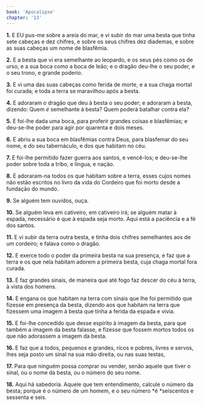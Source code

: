 ```yaml
---
book: 'Apocalipse'
chapter: '13'
---
```


**1.** E EU pus-me sobre a areia do mar, e vi subir do mar uma besta que tinha sete cabeças e dez chifres, e sobre os seus chifres dez diademas, e sobre as suas cabeças um nome de blasfêmia.

**2.** E a besta que vi era semelhante ao leopardo, e os seus pés como os de urso, e a sua boca como a boca de leão; e o dragão deu-lhe o seu poder, e o seu trono, e grande poderio.

**3.** E vi uma das suas cabeças como ferida de morte, e a sua chaga mortal foi curada; e toda a terra se maravilhou após a besta.

**4.** E adoraram o dragão que deu à besta o seu poder; e adoraram a besta, dizendo: Quem *é* semelhante à besta? Quem poderá batalhar contra ela?

**5.** E foi-lhe dada uma boca, para proferir grandes coisas e blasfêmias; e deu-se-lhe poder para agir por quarenta e dois meses.

**6.** E abriu a sua boca em blasfêmias contra Deus, para blasfemar do seu nome, e do seu tabernáculo, e dos que habitam no céu.

**7.** E foi-lhe permitido fazer guerra aos santos, e vencê-los; e deu-se-lhe poder sobre toda a tribo, e língua, e nação.

**8.** E adoraram-na todos os que habitam sobre a terra, esses cujos nomes não estão escritos no livro da vida do Cordeiro que foi morto desde a fundação do mundo.

**9.** Se alguém tem ouvidos, ouça.

**10.** Se alguém leva em cativeiro, em cativeiro irá; se alguém matar à espada, necessário é que à espada seja morto. Aqui está a paciência e a fé dos santos.

**11.** E vi subir da terra outra besta, e tinha dois chifres semelhantes aos de um cordeiro; e falava como o dragão.

**12.** E exerce todo o poder da primeira besta na sua presença, e faz que a terra e os que nela habitam adorem a primeira besta, cuja chaga mortal fora curada.

**13.** E faz grandes sinais, de maneira que até fogo faz descer do céu à terra, à vista dos homens.

**14.** E engana os que habitam na terra com sinais que lhe foi permitido que fizesse em presença da besta, dizendo aos que habitam na terra que fizessem uma imagem à besta que tinha a ferida da espada e vivia.

**15.** E foi-lhe concedido que desse espírito à imagem da besta, para que também a imagem da besta falasse, e fizesse que fossem mortos todos os que não adorassem a imagem da besta.

**16.** E faz que a todos, pequenos e grandes, ricos e pobres, livres e servos, lhes seja posto um sinal na sua mão direita, ou nas suas testas,

**17.** Para que ninguém possa comprar ou vender, senão aquele que tiver o sinal, ou o nome da besta, ou o número do seu nome.

**18.** Aqui há sabedoria. Aquele que tem entendimento, calcule o número da besta; porque é o número de um homem, e o seu número *é *seiscentos e sessenta e seis.